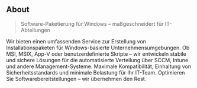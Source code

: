 ## About

> Software-Paketierung für Windows – maßgeschneidert für IT-Abteilungen

Wir bieten einen umfassenden Service zur Erstellung von Installationspaketen für Windows-basierte Unternehmensumgebungen. Ob MSI, MSIX, App-V oder benutzerdefinierte Skripte – wir entwickeln stabile und sichere Lösungen für die automatisierte Verteilung über SCCM, Intune und andere Management-Systeme.
Maximale Kompatibilität, Einhaltung von Sicherheitsstandards und minimale Belastung für Ihr IT-Team.
Optimieren Sie Softwarebereitstellungen – wir übernehmen den Rest.
